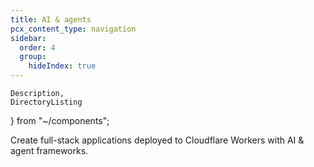 ```yaml
---
title: AI & agents
pcx_content_type: navigation
sidebar:
  order: 4
  group:
    hideIndex: true
---
```


	Description,
	DirectoryListing
} from "~/components";

<Description>
Create full-stack applications deployed to Cloudflare Workers with AI & agent frameworks.
</Description>

<DirectoryListing folder="workers/framework-guides/ai-and-agents" maxDepth={2}/>